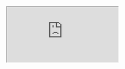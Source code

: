 <iframe src="https://app.dashcam.io/replay/6830c60dea8e9461fd8d573b?share=mizk45VfMA7HsfjmTTxJw&embed=true&timestamp=60000&playbackRate=2" />

```yaml
version: 5.7.7
session: 682f645a2856e2eb406642f8
steps:
  - prompt: create a new tab
    commands:
      - command: focus-application
        name: Google Chrome
      - command: press-keys
        keys:
          - command
          - t
      - command: assert
        expect: a new tab was created
```
